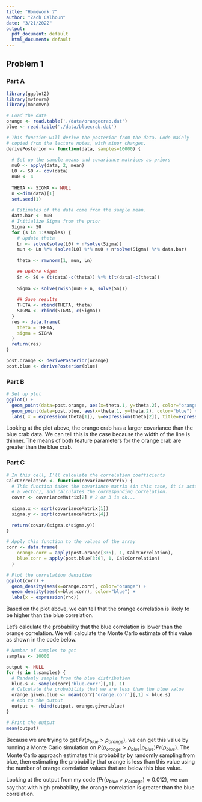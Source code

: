 ```yaml
---
title: "Homework 7"
author: "Zach Calhoun"
date: "3/21/2022"
output:
  pdf_document: default
  html_document: default
---
```


## Problem 1

### Part A
```r
library(ggplot2)
library(mvtnorm)
library(monomvn)
```

```r
# Load the data
orange <- read.table('./data/orangecrab.dat')
blue <- read.table('./data/bluecrab.dat')

# This function will derive the posterior from the data. Code mainly
# copied from the lecture notes, with minor changes.
derivePosterior <- function(data, samples=10000) {
  
  # Set up the sample means and covariance matrices as priors
  mu0 <- apply(data, 2, mean)
  L0 <- S0 <- cov(data)
  nu0 <- 4
  
  THETA <- SIGMA <- NULL
  n <-dim(data)[1]
  set.seed(1)
  
  # Estimates of the data come from the sample mean.
  data.bar <- mu0
  # Initialize Sigma from the prior
  Sigma <- S0
  for (s in 1:samples) {
    # Update theta
    Ln <- solve(solve(L0) + n*solve(Sigma))
    mun <- Ln %*% (solve(L0) %*% mu0 + n*solve(Sigma) %*% data.bar)
    
    theta <- rmvnorm(1, mun, Ln)
    
    ## Update Sigma
    Sn <- S0 + (t(data)-c(theta)) %*% t(t(data)-c(theta))
    
    Sigma <- solve(rwish(nu0 + n, solve(Sn)))
    
    ## Save results
    THETA <- rbind(THETA, theta)
    SIGMA <- rbind(SIGMA, c(Sigma))
  }
  res <- data.frame(
    theta = THETA,
    sigma = SIGMA
  )
  return(res)
}

post.orange <- derivePosterior(orange)
post.blue <- derivePosterior(blue)
```

### Part B
```r
# Set up plot
ggplot() +
  geom_point(data=post.orange, aes(x=theta.1, y=theta.2), color="orange") +
  geom_point(data=post.blue, aes(x=theta.1, y=theta.2), color="blue") +
  labs( x = expression(theta[1]), y=expression(theta[2]), title=expression(theta ~ "for orange and blue datasets"))

```

Looking at the plot above, the orange crab has a larger covariance than the blue crab data. We can tell this is the case because the width of the line is thinner. The means of both feature parameters for the orange crab are greater than the blue crab.

\newpage

### Part C
```r
# In this cell, I'll calculate the correlation coefficients
CalcCorrelation <- function(covarianceMatrix) {
  # This function takes the covariance matrix (in this case, it is actually
  # a vector), and calculates the corresponding correlation.
  covar <- covarianceMatrix[2] # 2 or 3 is ok...
  
  sigma.x <- sqrt(covarianceMatrix[1])
  sigma.y <- sqrt(covarianceMatrix[4])
  
  return(covar/(sigma.x*sigma.y))
}

# Apply this function to the values of the array
corr <- data.frame(
    orange.corr = apply(post.orange[3:6], 1, CalcCorrelation),
    blue.corr = apply(post.blue[3:6], 1, CalcCorrelation)
  )
```

```r
# Plot the correlation densities
ggplot(corr) +
  geom_density(aes(x=orange.corr), color="orange") +
  geom_density(aes(x=blue.corr), color="blue") +
  labs(x = expression(rho))
```
Based on the plot above, we can tell that the orange correlation is likely to be higher than the blue correlation.

\newpage
Let's calculate the probability that the blue correlation is lower than the orange correlation. We will calculate the Monte Carlo estimate of this value as shown in the code below.

```r
# Number of samples to get
samples <- 10000

output <- NULL
for (s in 1:samples) {
  # Randomly sample from the blue distribution
  blue.s <- sample(corr['blue.corr'][,1], 1)
  # Calculate the probability that we are less than the blue value
  orange.given.blue <- mean(corr['orange.corr'][,1] < blue.s)
  # Add to the output
  output <- rbind(output, orange.given.blue)
}

# Print the output
mean(output)
```

Because we are trying to get $Pr(\rho_{blue} > \rho_{orange})$, we can get this value by running a Monte Carlo simulation on $P(\rho_{orange} > \rho_{blue} | \rho_{blue})Pr(\rho_{blue})$. The Monte Carlo approach estimates this probability by randomly sampling from blue, then estimating the probability that orange is less than this value using the number of orange correlation values that are below this blue value.

Looking at the output from my code ($Pr(\rho_{blue} > \rho_{orange}) \approx 0.012$), we can say that with high probability, the orange correlation is greater than the blue correlation.
